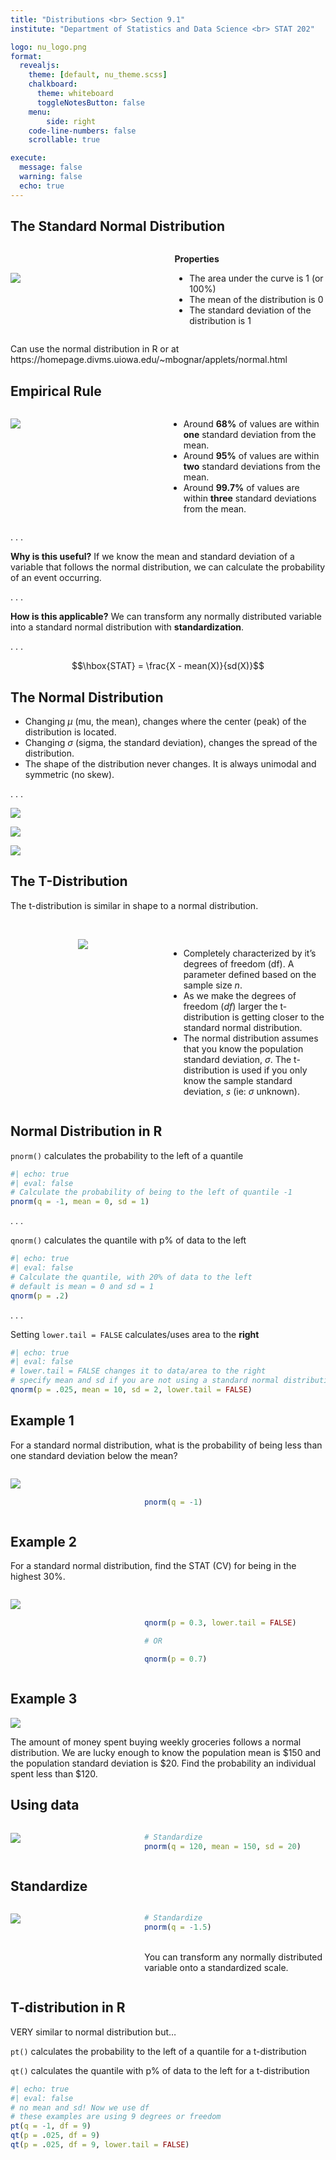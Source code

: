 ```yaml
---
title: "Distributions <br> Section 9.1"
institute: "Department of Statistics and Data Science <br> STAT 202"

logo: nu_logo.png
format: 
  revealjs:
    theme: [default, nu_theme.scss]
    chalkboard:
      theme: whiteboard
      toggleNotesButton: false
    menu:
        side: right
    code-line-numbers: false
    scrollable: true

execute:
  message: false
  warning: false
  echo: true
---
```


## The Standard Normal Distribution

::: columns
::: {.column width="50%"}
<br>

<img src="images_lecture/standard_normal.png" style="float: center;"/>
:::

::: {.column width="50%"}
**Properties**

::: incremental
-   The area under the curve is 1 (or 100%)
-   The mean of the distribution is 0
-   The standard deviation of the distribution is 1
:::
:::
:::

::: footer
Can use the normal distribution in R or at https://homepage.divms.uiowa.edu/\~mbognar/applets/normal.html
:::

## Empirical Rule {.smaller}

::: columns
::: {.column width="48%"}
<img src="images_lecture/standard_normal.png" style="float: left;"/>
:::

::: {.column width="52%"}
::: incremental
-   Around **68%** of values are within **one** standard deviation from the mean.
-   Around **95%** of values are within **two** standard deviations from the mean.
-   Around **99.7%** of values are within **three** standard deviations from the mean.
:::
:::
:::

. . .

**Why is this useful?** If we know the mean and standard deviation of a variable that follows the normal distribution, we can calculate the probability of an event occurring.

. . .

**How is this applicable?** We can transform any normally distributed variable into a standard normal distribution with **standardization**.

. . .

$$\hbox{STAT} = \frac{X - mean(X)}{sd(X)}$$

## The Normal Distribution

::: incremental
-   Changing $\mu$ (mu, the mean), changes where the center (peak) of the distribution is located.
-   Changing $\sigma$ (sigma, the standard deviation), changes the spread of the distribution.
-   The shape of the distribution never changes. It is always unimodal and symmetric (no skew).
:::

. . .

::: {layout="[30,30,30]"}
![](images_lecture/norm_mean1.png)

![](images_lecture/norm_sd1.png)

![](images_lecture/norm_meansd1.png)
:::

## The T-Distribution {.smaller}

The t-distribution is similar in shape to a normal distribution.

<br>

::: columns
::: {.column width="48%"}
<center>![](images_lecture/t-dist.png)</center>
:::

::: {.column width="52%"}
::: incremental
-   Completely characterized by it's degrees of freedom (df). A parameter defined based on the sample size $n$.
-   As we make the degrees of freedom ($df$) larger the t-distribution is getting closer to the standard normal distribution.
-   The normal distribution assumes that you know the population standard deviation, $\sigma$. The t-distribution is used if you only know the sample standard deviation, $s$ (ie: $\sigma$ unknown).
:::
:::
:::

## Normal Distribution in R

`pnorm()` calculates the probability to the left of a quantile

```r
#| echo: true
#| eval: false
# Calculate the probability of being to the left of quantile -1
pnorm(q = -1, mean = 0, sd = 1)
```

. . .

`qnorm()` calculates the quantile with p% of data to the left

```r
#| echo: true
#| eval: false
# Calculate the quantile, with 20% of data to the left
# default is mean = 0 and sd = 1
qnorm(p = .2)
```

. . .

Setting `lower.tail = FALSE` calculates/uses area to the **right**

```r
#| echo: true
#| eval: false
# lower.tail = FALSE changes it to data/area to the right
# specify mean and sd if you are not using a standard normal distribution
qnorm(p = .025, mean = 10, sd = 2, lower.tail = FALSE)
```

## Example 1

For a standard normal distribution, what is the probability of being less than one standard deviation below the mean?

::: columns
::: {.column width="40%"}
<img src="images_lecture/standard_normal.png" style="float: center;"/>
:::

::: {.column width="60%"}
<br>

::: fragment
```r
pnorm(q = -1)
```
:::
:::
:::

## Example 2

For a standard normal distribution, find the STAT (CV) for being in the highest 30%.

::: columns
::: {.column width="40%"}
<img src="images_lecture/standard_normal.png" style="float: center;"/>
:::

::: {.column width="60%"}
<br>

::: fragment
```r
qnorm(p = 0.3, lower.tail = FALSE)

# OR

qnorm(p = 0.7)
```
:::
:::
:::

## Example 3 {.smaller}

::: {.absolute top="0%" left="90%" width="100"}
![](images_lecture/participate_icon.png)
:::

The amount of money spent buying weekly groceries follows a normal distribution. We are lucky enough to know the population mean is \$150 and the population standard deviation is \$20. Find the probability an individual spent less than \$120.

::: panel-tabset
## Using data

::: columns
::: {.column width="40%"}
<img src="images_lecture/normal_dist.png" style="float: center;"/>
:::

::: {.column width="60%"}
::: fragment
```r
# Standardize
pnorm(q = 120, mean = 150, sd = 20)
```
:::
:::
:::

## Standardize

::: columns
::: {.column width="40%"}
<img src="images_lecture/standard_normal.png" style="float: center;"/>
:::

::: {.column width="60%"}
::: fragment
```r
# Standardize
pnorm(q = -1.5)
```

<br> You can transform any normally distributed variable onto a standardized scale.
:::
:::
:::
:::

## T-distribution in R

VERY similar to normal distribution but...

`pt()` calculates the probability to the left of a quantile for a t-distribution

`qt()` calculates the quantile with p% of data to the left for a t-distribution

```r
#| echo: true
#| eval: false
# no mean and sd! Now we use df
# these examples are using 9 degrees or freedom
pt(q = -1, df = 9)
qt(p = .025, df = 9)
qt(p = .025, df = 9, lower.tail = FALSE)
```
